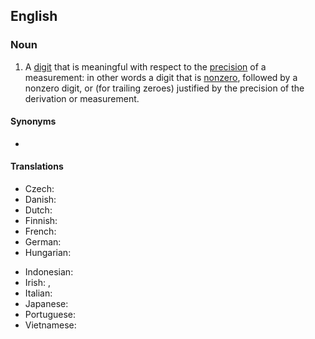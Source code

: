 ==English==
{{wikipedia}}

===Noun===
{{en-noun}}

# {{lb|en|mathematics}} A [[digit]] that is meaningful with respect to the [[precision]] of a measurement: in other words a digit that is [[nonzero]], followed by a nonzero digit, or (for trailing zeroes) justified by the precision of the derivation or measurement.

====Synonyms====
* {{l|en|significant figure}}

====Translations====
{{trans-top|a digit that is meaningful with respect to the precision of a measurement}}
* Czech: {{t|cs|platná číslice|f}}
* Danish: {{t|da|betydende ciffer|n}}
* Dutch: {{t|nl|beduidend cijfer|n}}
* Finnish: {{t|fi|[[merkitsevä]] [[numero]]}}
* French: {{t+|fr|[[chiffre]] [[significatif]]|m}}
* German: {{t+|de|[[signifikant]]e [[Stelle]]|f}}
* Hungarian: {{t+|hu|[[értékes]] [[jegy]]/[[számjegy]]}}
{{trans-mid}}
* Indonesian: {{t|id|angka penting}}
* Irish: {{t|ga|digit shuntasach|f}}, {{t|ga|figiúr suntasach|m}}
* Italian: {{t|it|cifra significativa|f}}
* Japanese: {{t|ja|有効数字|tr=ゆうこうすうじ,   yūkō sūji}}
* Portuguese: {{t+|pt|algarismo significativo|m}}
* Vietnamese: {{t|vi|chữ số có nghĩa}}
{{trans-bottom}}
